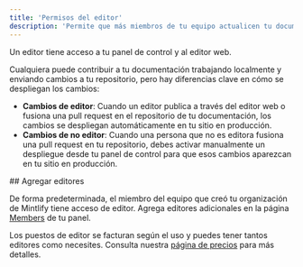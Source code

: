 ```yaml
---
title: 'Permisos del editor'
description: 'Permite que más miembros de tu equipo actualicen tu documentación'
---
```


Un editor tiene acceso a tu panel de control y al editor web.

Cualquiera puede contribuir a tu documentación trabajando localmente y enviando cambios a tu repositorio, pero hay diferencias clave en cómo se despliegan los cambios:

* **Cambios de editor**: Cuando un editor publica a través del editor web o fusiona una pull request en el repositorio de tu documentación, los cambios se despliegan automáticamente en tu sitio en producción.
* **Cambios de no editor**: Cuando una persona que no es editora fusiona una pull request en tu repositorio, debes activar manualmente un despliegue desde tu panel de control para que esos cambios aparezcan en tu sitio en producción.



<div id="add-editors">
  ## Agregar editores
</div>

De forma predeterminada, el miembro del equipo que creó tu organización de Mintlify tiene acceso de editor. Agrega editores adicionales en la página [Members](https://dashboard.mintlify.com/settings/organization/members) de tu panel.

Los puestos de editor se facturan según el uso y puedes tener tantos editores como necesites. Consulta nuestra [página de precios](https://mintlify.com/pricing) para más detalles.
